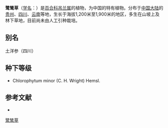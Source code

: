 {{Speciesbox
| name = 鹭鸶草
| status = 
| status_system = 
| image = 
| genus = Chlorophytum
| species = major
| authority = Hemsl.
}}

'''鹭鸶草'''（[[学名|学名]]：{{lang|la|''Chlorophytum major''}}）是[[百合科|百合科]][[吊兰属|吊兰属]]的植物，为中国的特有植物。分布于[[中国大陆|中国大陆]]的[[贵州|贵州]]、[[四川|四川]]、[[云南|云南]]等地，生长于海拔1,200米至1,900米的地区，多生在山坡上及林下草地，目前尚未由人工引种栽培。

== 别名 ==
土洋参（四川）

== 种下等级 ==
* Chlorophytum minor (C. H. Wright) Hemsl.

== 参考文献 ==
<div class="references-small">
* {{cite web| url =http://www.bioinfo.cn/db05/KmzwSpecies.php?action=view&id=294| title =鹭鸶草| work =《中国高等植物数据库全库》| publisher =中国科学院微生物研究所| author =昆明植物研究所| accessdate =2009-02-21| deadurl =yes| archiveurl =https://web.archive.org/web/20160305030255/http://www.bioinfo.cn/db05/KmzwSpecies.php?action=view&id=294| archivedate =2016-03-05}}
</div>

[[Category:吊兰属|鹭鸶草]]


{{植物小作品}}
